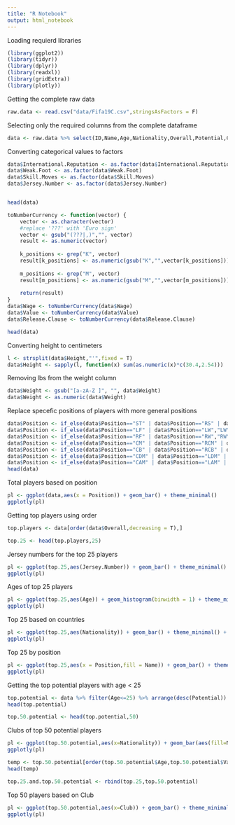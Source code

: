 ```yaml
---
title: "R Notebook"
output: html_notebook
---
```


Loading requierd libraries
```r
(library(ggplot2))
(library(tidyr))
(library(dplyr))
(library(readxl))
(library(gridExtra))
(library(plotly))
```

Getting the complete raw data
```r
raw.data <- read.csv("data/Fifa19C.csv",stringsAsFactors = F)
```


Selecting only the required columns from the complete dataframe
```r
data <- raw.data %>% select(ID,Name,Age,Nationality,Overall,Potential,Club,Value,Wage,Preferred.Foot,International.Reputation,Weak.Foot,Skill.Moves,Position,Jersey.Number,Height,Weight,Release.Clause)
```


Converting categorical values to factors
```r
data$International.Reputation <- as.factor(data$International.Reputation)
data$Weak.Foot <- as.factor(data$Weak.Foot)
data$Skill.Moves <- as.factor(data$Skill.Moves)
data$Jersey.Number <- as.factor(data$Jersey.Number)


head(data)
```


```r
toNumberCurrency <- function(vector) {
    vector <- as.character(vector)
    #replace '???' with 'Euro sign'
    vector <- gsub("(???|,)","", vector) 
    result <- as.numeric(vector)
   
    k_positions <- grep("K", vector)
    result[k_positions] <- as.numeric(gsub("K","",vector[k_positions])) * 1000
  
    m_positions <- grep("M", vector)
    result[m_positions] <- as.numeric(gsub("M","",vector[m_positions])) * 1000000
    
    return(result)
}
data$Wage <- toNumberCurrency(data$Wage) 
data$Value <- toNumberCurrency(data$Value)
data$Release.Clause <- toNumberCurrency(data$Release.Clause)
```

```r
head(data)
```


Converting height to centimeters
```r
l <- strsplit(data$Height,"'",fixed = T)
data$Height <- sapply(l, function(x) sum(as.numeric(x)*c(30.4,2.54)))
```

Removing lbs from the weight column
```r
data$Weight <- gsub("[a-zA-Z ]", "", data$Weight)
data$Weight <- as.numeric(data$Weight)
```

Replace specefic positions of players with more general positions
```r
data$Position <- if_else(data$Position=="ST" | data$Position=="RS" | data$Position=="LS","ST",data$Position)
data$Position <- if_else(data$Position=="LF" | data$Position=="LW","LW",data$Position)
data$Position <- if_else(data$Position=="RF" | data$Position=="RW","RW",data$Position)
data$Position <- if_else(data$Position=="CM" | data$Position=="RCM" | data$Position=="LCM","CM",data$Position)
data$Position <- if_else(data$Position=="CB" | data$Position=="RCB" | data$Position=="LCB","CB",data$Position)
data$Position <- if_else(data$Position=="CDM" | data$Position=="LDM" | data$Position=="RDM","CDM",data$Position)
data$Position <- if_else(data$Position=="CAM" | data$Position=="LAM" | data$Position=="RAM","CAM",data$Position)
head(data)
```

Total players based on position
```r
pl <- ggplot(data,aes(x = Position)) + geom_bar() + theme_minimal() 
ggplotly(pl)
```

Getting top players using order
```r
top.players <- data[order(data$Overall,decreasing = T),]
```

```r
top.25 <- head(top.players,25)
```

Jersey numbers for the top 25 players
```r
pl <- ggplot(top.25,aes(Jersey.Number)) + geom_bar() + theme_minimal() 
ggplotly(pl)
```

Ages of top 25 players
```r
pl <- ggplot(top.25,aes(Age)) + geom_histogram(binwidth = 1) + theme_minimal() 
ggplotly(pl)
```

Top 25 based on countries
```r
pl <- ggplot(top.25,aes(Nationality)) + geom_bar() + theme_minimal() + theme(axis.text.x = element_text(angle = 45,hjust = 1))
ggplotly(pl)
```

Top 25 by position
```r
pl <- ggplot(top.25,aes(x = Position,fill = Name)) + geom_bar() + theme_minimal() 
ggplotly(pl)
```

Getting the top potential players with age < 25 
```r
top.potential <- data %>% filter(Age<=25) %>% arrange(desc(Potential))
head(top.potential)
```

```r
top.50.potential <- head(top.potential,50)
```

Clubs of top 50 potential players
```r
pl <- ggplot(top.50.potential,aes(x=Nationality)) + geom_bar(aes(fill=Name)) + theme_minimal() + theme(axis.text.x = element_text(angle = 45,hjust = 1))
ggplotly(pl)
```


```r
temp <- top.50.potential[order(top.50.potential$Age,top.50.potential$Value,-top.50.potential$Potential,-top.50.potential$Overall),]
head(temp)
```

```r
top.25.and.top.50.potential <- rbind(top.25,top.50.potential)
```

Top 50 players based on Club
```r
pl <- ggplot(top.50.potential,aes(x=Club)) + geom_bar() + theme_minimal() + theme(axis.text.x = element_text(angle = 45,hjust = 1))
ggplotly(pl)
```





